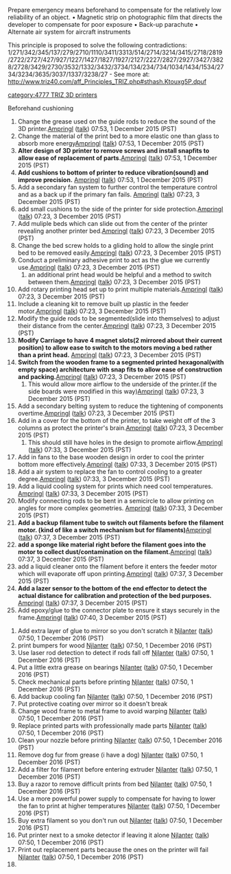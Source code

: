 Prepare emergency means beforehand to compensate for the relatively low reliability of an object.
• Magnetic strip on photographic film that directs the developer to compensate for poor exposure
• Back-up parachute
• Alternate air system for aircraft instruments

This principle is proposed to solve the following contradictions:
1/271/342/345/137/279/2710/1110/3411/3313/514/2714/3214/3415/2718/2819/2722/2727/427/927/1227/1427/1827/1927/2127/2227/2827/2927/3427/3828/2728/3429/2730/3532/1332/3432/3734/134/234/734/1034/1434/1534/2734/3234/3635/3037/1337/3238/27
- See more at: http://www.triz40.com/aff_Principles_TRIZ.php#sthash.Ktouxg5P.dpuf

{{777}}{{TRIZ-3D}} [[category:4777 TRIZ 3D printers]]

Beforehand cushioning

#Change the grease used on the guide rods to reduce the sound of the 3D printer.[[User:Ampringl|Ampringl]] ([[User talk:Ampringl|talk]]) 07:53, 1 December 2015 (PST)
#Change the material of the print bed to a more elastic one than glass to absorb more energy[[User:Ampringl|Ampringl]] ([[User talk:Ampringl|talk]]) 07:53, 1 December 2015 (PST)
#'''Alter design of 3D printer to remove screws and install snapfits to allow ease of replacement of parts.'''[[User:Ampringl|Ampringl]] ([[User talk:Ampringl|talk]]) 07:53, 1 December 2015 (PST)
#'''Add cushions to bottom of printer to reduce vibration(sound) and improve precision.''' [[User:Ampringl|Ampringl]] ([[User talk:Ampringl|talk]]) 07:53, 1 December 2015 (PST)
#Add a secondary fan system to further control the temperature control and as a back up if the primary fan fails. [[User:Ampringl|Ampringl]] ([[User talk:Ampringl|talk]]) 07:23, 3 December 2015 (PST)
#add small cushions to the side of the printer for side protection.[[User:Ampringl|Ampringl]] ([[User talk:Ampringl|talk]]) 07:23, 3 December 2015 (PST)
#Add muliple beds which can slide out from the center of the printer revealing another printer bed.[[User:Ampringl|Ampringl]] ([[User talk:Ampringl|talk]]) 07:23, 3 December 2015 (PST)
#Change the bed screw holds to a gliding hold to allow the single print bed to be removed easily.[[User:Ampringl|Ampringl]] ([[User talk:Ampringl|talk]]) 07:23, 3 December 2015 (PST)
#Conduct a preliminary adhesive print to act as the glue we currently use.[[User:Ampringl|Ampringl]] ([[User talk:Ampringl|talk]]) 07:23, 3 December 2015 (PST)
## an additional print head would be helpful and a method to switch between them.[[User:Ampringl|Ampringl]] ([[User talk:Ampringl|talk]]) 07:23, 3 December 2015 (PST)
#Add rotary printing head set up to print multiple materials.[[User:Ampringl|Ampringl]] ([[User talk:Ampringl|talk]]) 07:23, 3 December 2015 (PST)
#Include a cleaning kit to remove built up plastic in the feeder motor.[[User:Ampringl|Ampringl]] ([[User talk:Ampringl|talk]]) 07:23, 3 December 2015 (PST)
#Modify the guide rods to be segmented(slide into themselves) to adjust their distance from the center.[[User:Ampringl|Ampringl]] ([[User talk:Ampringl|talk]]) 07:23, 3 December 2015 (PST)
#'''Modify Carriage to have 4 magnet slots(2 mirrored about their current position) to allow ease to switch to the motors moving a bed rather than a print head.''' [[User:Ampringl|Ampringl]] ([[User talk:Ampringl|talk]]) 07:23, 3 December 2015 (PST)
#'''Switch from the wooden frame to a segmented printed hexagonal(with empty space) architecture with snap fits to allow ease of construction and packing.'''[[User:Ampringl|Ampringl]] ([[User talk:Ampringl|talk]]) 07:23, 3 December 2015 (PST)
##This would allow more airflow to the underside of the printer.(if the side boards were modified in this way)[[User:Ampringl|Ampringl]] ([[User talk:Ampringl|talk]]) 07:23, 3 December 2015 (PST)
#Add a secondary belting system to reduce the tightening of components overtime.[[User:Ampringl|Ampringl]] ([[User talk:Ampringl|talk]]) 07:23, 3 December 2015 (PST)
#Add in a cover for the bottom of the printer, to take weight off of the 3 columns as protect the printer's brain.[[User:Ampringl|Ampringl]] ([[User talk:Ampringl|talk]]) 07:23, 3 December 2015 (PST)
##This should still have holes in the design to promote airflow.[[User:Ampringl|Ampringl]] ([[User talk:Ampringl|talk]]) 07:33, 3 December 2015 (PST)
#Add in fans to the base wooden design in order to cool the printer bottom more effectively.[[User:Ampringl|Ampringl]] ([[User talk:Ampringl|talk]]) 07:33, 3 December 2015 (PST)
#Add a air system to replace the fan to control cooling to a greater degree.[[User:Ampringl|Ampringl]] ([[User talk:Ampringl|talk]]) 07:33, 3 December 2015 (PST)
#Add a liquid cooling system for prints which need cool temperatures. [[User:Ampringl|Ampringl]] ([[User talk:Ampringl|talk]]) 07:33, 3 December 2015 (PST)
#Modify connecting rods to be bent in a semicircle to allow printing on angles for more complex geometries. [[User:Ampringl|Ampringl]] ([[User talk:Ampringl|talk]]) 07:33, 3 December 2015 (PST)
#'''Add a backup filament tube to switch out filaments before the filament motor. (kind of like a switch mechanism but for filaments)'''[[User:Ampringl|Ampringl]] ([[User talk:Ampringl|talk]]) 07:37, 3 December 2015 (PST)
#'''add a sponge like material right before the filament goes into the motor to collect dust/contamination on the filament.'''[[User:Ampringl|Ampringl]] ([[User talk:Ampringl|talk]]) 07:37, 3 December 2015 (PST)
#add a liquid cleaner onto the filament before it enters the feeder motor which will evaporate off upon printing.[[User:Ampringl|Ampringl]] ([[User talk:Ampringl|talk]]) 07:37, 3 December 2015 (PST)
#'''Add a lazer sensor to the bottom of the end effector to detect the actual distance for calibration and protection of the bed purposes.''' [[User:Ampringl|Ampringl]] ([[User talk:Ampringl|talk]]) 07:37, 3 December 2015 (PST) 
# Add epoxy/glue to the connector plate to ensure it stays securely in the frame.[[User:Ampringl|Ampringl]] ([[User talk:Ampringl|talk]]) 07:40, 3 December 2015 (PST)
























#Add extra layer of glue to mirror so you don't scratch it [[User:Njlanter|Njlanter]] ([[User talk:Njlanter|talk]]) 07:50, 1 December 2016 (PST)
#print bumpers for wood [[User:Njlanter|Njlanter]] ([[User talk:Njlanter|talk]]) 07:50, 1 December 2016 (PST)
#Use laser rod detection to detect if rods fall off [[User:Njlanter|Njlanter]] ([[User talk:Njlanter|talk]]) 07:50, 1 December 2016 (PST)
#Put a little extra grease on bearings [[User:Njlanter|Njlanter]] ([[User talk:Njlanter|talk]]) 07:50, 1 December 2016 (PST)
#Check mechanical parts before printing [[User:Njlanter|Njlanter]] ([[User talk:Njlanter|talk]]) 07:50, 1 December 2016 (PST)
#Add backup cooling fan [[User:Njlanter|Njlanter]] ([[User talk:Njlanter|talk]]) 07:50, 1 December 2016 (PST)
#Put protective coating over mirror so it doesn't break
#Change wood frame to metal frame to avoid warping [[User:Njlanter|Njlanter]] ([[User talk:Njlanter|talk]]) 07:50, 1 December 2016 (PST)
#Replace printed parts with professionally made parts [[User:Njlanter|Njlanter]] ([[User talk:Njlanter|talk]]) 07:50, 1 December 2016 (PST)
#Clean your nozzle before printing [[User:Njlanter|Njlanter]] ([[User talk:Njlanter|talk]]) 07:50, 1 December 2016 (PST)
#Remove dog fur from grease (i have a dog) [[User:Njlanter|Njlanter]] ([[User talk:Njlanter|talk]]) 07:50, 1 December 2016 (PST)
#Add a filter for filament before entering extruder [[User:Njlanter|Njlanter]] ([[User talk:Njlanter|talk]]) 07:50, 1 December 2016 (PST)
#Buy a razor to remove difficult prints from bed [[User:Njlanter|Njlanter]] ([[User talk:Njlanter|talk]]) 07:50, 1 December 2016 (PST)
#Use a more powerful power supply to compensate for having to lower the fan to print at higher temperatures [[User:Njlanter|Njlanter]] ([[User talk:Njlanter|talk]]) 07:50, 1 December 2016 (PST)
#Buy extra filament so you don't run out [[User:Njlanter|Njlanter]] ([[User talk:Njlanter|talk]]) 07:50, 1 December 2016 (PST)
#Put printer next to a smoke detector if leaving it alone [[User:Njlanter|Njlanter]] ([[User talk:Njlanter|talk]]) 07:50, 1 December 2016 (PST)
#Print out replacement parts because the ones on the printer will fail [[User:Njlanter|Njlanter]] ([[User talk:Njlanter|talk]]) 07:50, 1 December 2016 (PST)
#